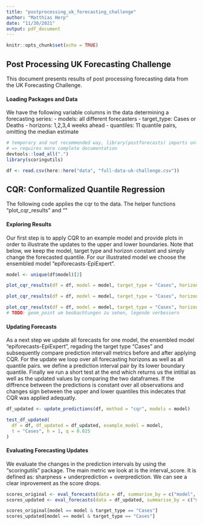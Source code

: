 ```yaml
---
title: "postprocessing_uk_forecasting_challenge"
author: "Matthias Herp"
date: "11/30/2021"
output: pdf_document
---
```


```r
knitr::opts_chunk$set(echo = TRUE)
```

## Post Processing UK Forecasting Challenge

This document presents results of post processing forecasting data from the UK Forecasting Challenge. 

#### Loading Packages and Data

We have the following variable columns in the data determining a forecasting series:
- models: all different forecasters
- target_type: Cases or Deaths
- horizons: 1,2,3,4 weeks ahead
- quantiles: 11 quantile pairs, omitting the median estimate

```r
# temporary and not recommended way, library(postforecasts) imports only functions with @export tag
# => requires more complete documentation
devtools::load_all(".")
library(scoringutils)

df <- read.csv(here::here("data", "full-data-uk-challenge.csv"))
```

## CQR: Conformalized Quantile Regression

The following code applies the cqr to the data. The helper functions "plot_cqr_results" and ""

#### Exploring Results

Our first step is to apply CQR to an example model and provide plots in order to illustrate the updates to the upper and lower boundaries. Note that below, we keep the model, target type and horizon constant and simply change the forecasted quantile. For our illustrated model we choose the ensembled model "epiforecasts-EpiExpert".

```r
model <- unique(df$model)[2]

plot_cqr_results(df = df, model = model, target_type = "Cases", horizon = 1, quantile = 0.025)

plot_cqr_results(df = df, model = model, target_type = "Cases", horizon = 1, quantile = 0.2)

plot_cqr_results(df = df, model = model, target_type = "Cases", horizon = 1, quantile = 0.4)
# TODO: geom_point um beobachtungen zu sehen, legende verbessern
```

#### Updating Forecasts

As a next step we update all forecasts for one model, the ensembled model "epiforecasts-EpiExpert", regading the target type "Cases" and subsequently compare prediction intervall metrics before and after applying CQR. For the update we loop over all forecasting horizons as well as all quantile pairs. we define a prediction interval pair by its lower boundary quantile. Finally we run a short test at the end which returns us the intitial as well as the updated values by comparing the two dataframes. If the diffrence between the predictions is constant over all observations and changes sign between the upper and lower quantiles this indecates that CQR was applied adequatly.

```r
df_updated <- update_predictions(df, method = "cqr", models = model)

test_df_updated(
  df = df, df_updated = df_updated, example_model = model,
  t = "Cases", h = 1, q = 0.025
)
```

#### Evaluating Forecasting Updates

We evaluate the changes in the prediction intervals by using the "scoringutils" package. The main metric we look at is the interval_score. It is defined as: sharpness + underprediction + overprediction. We can see a clear inprovement as the score drops.

```r
scores_original <- eval_forecasts(data = df, summarise_by = c("model", "target_type"))
scores_updated <- eval_forecasts(data = df_updated, summarise_by = c("model", "target_type"))

scores_original[model == model & target_type == "Cases"]
scores_updated[model == model & target_type == "Cases"]
```
